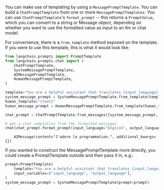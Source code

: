 You can make use of templating by using a `MessagePromptTemplate`. You can build a `ChatPromptTemplate` from one or more `MessagePromptTemplates`. You can use `ChatPromptTemplate`'s `format_prompt` -- this returns a `PromptValue`, which you can convert to a string or Message object, depending on whether you want to use the formatted value as input to an llm or chat model.

For convenience, there is a `from_template` method exposed on the template. If you were to use this template, this is what it would look like:


```python
from langchain.prompts import PromptTemplate
from langchain.prompts.chat import (
    ChatPromptTemplate,
    SystemMessagePromptTemplate,
    AIMessagePromptTemplate,
    HumanMessagePromptTemplate,
)

template="You are a helpful assistant that translates {input_language} to {output_language}."
system_message_prompt = SystemMessagePromptTemplate.from_template(template)
human_template="{text}"
human_message_prompt = HumanMessagePromptTemplate.from_template(human_template)
```


```python
chat_prompt = ChatPromptTemplate.from_messages([system_message_prompt, human_message_prompt])

# get a chat completion from the formatted messages
chat(chat_prompt.format_prompt(input_language="English", output_language="French", text="I love programming.").to_messages())
```

<CodeOutputBlock lang="python">

```
    AIMessage(content="J'adore la programmation.", additional_kwargs={})
```

</CodeOutputBlock>

If you wanted to construct the MessagePromptTemplate more directly, you could create a PromptTemplate outside and then pass it in, e.g.:


```python
prompt=PromptTemplate(
    template="You are a helpful assistant that translates {input_language} to {output_language}.",
    input_variables=["input_language", "output_language"],
)
system_message_prompt = SystemMessagePromptTemplate(prompt=prompt)
```

